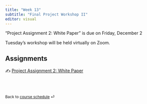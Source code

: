 ```yaml
---
title: "Week 13"
subtitle: "Final Project Workshop II"
editor: visual
---
```


::: callout-important
"Project Assignment 2: White Paper" is due on Friday, December 2
:::

::: callout-important
Tuesday's workshop will be held virtually on Zoom.
:::

## Assignments

✍️ [Project Assignment 2: White
Paper](/project/project-assignment-2.html)

<br><br>

::: {style="font-size: 0.875em;"}
Back to [course schedule](/ "Course schedule") ⏎
:::

